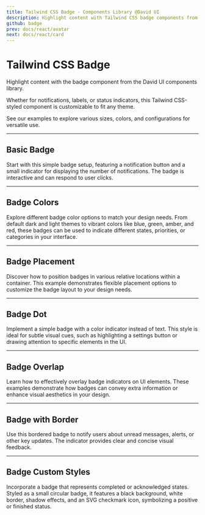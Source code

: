 ```yaml
---
title: Tailwind CSS Badge - Components Library @David UI
description: Highlight content with Tailwind CSS badge components from David UI. Ideal for notifications or labels with responsive, customizable styles.
github: badge
prev: docs/react/avatar
next: docs/react/card
---
```


# Tailwind CSS Badge

Highlight content with the badge component from the David UI components library. 

Whether for notifications, labels, or status indicators, this Tailwind CSS-styled component is customizable to fit any theme.

See our examples to explore various sizes, colors, and configurations for versatile use.

---

## Basic Badge

Start with this simple badge setup, featuring a notification button and a small indicator for displaying the number of notifications. The badge is interactive and can respond to user clicks.

<PreviewWithCode relativePath="badge/badge-demo.tsx" language="html" />

---

## Badge Colors

Explore different badge color options to match your design needs. From default dark and light themes to vibrant colors like blue, green, amber, and red, these badges can be used to indicate different states, priorities, or categories in your interface.


<PreviewWithCode relativePath="badge/badge-colors.tsx" language="html" />

---

## Badge Placement

Discover how to position badges in various relative locations within a container. This example demonstrates flexible placement options to customize the badge layout to your design needs.

<PreviewWithCode relativePath="badge/badge-placement.tsx" language="html" />

---

## Badge Dot

Implement a simple badge with a color indicator instead of text. This style is ideal for subtle visual cues, such as highlighting a settings button or drawing attention to specific elements in the UI.

<PreviewWithCode relativePath="badge/badge-dot.tsx" language="html" />

---

## Badge Overlap

Learn how to effectively overlay badge indicators on UI elements. These examples demonstrate how badges can convey extra information or enhance visual aesthetics in your design.

<PreviewWithCode relativePath="badge/badge-overlap.tsx" language="html" />

---

## Badge with Border

Use this bordered badge to notify users about unread messages, alerts, or other key updates. The indicator provides clear and concise visual feedback.

<PreviewWithCode relativePath="badge/badge-with-border.tsx" language="html" />

---

## Badge Custom Styles

Incorporate a badge that represents completed or acknowledged states. Styled as a small circular badge, it features a black background, white border, shadow effects, and an SVG checkmark icon, symbolizing a positive or finished status.

<PreviewWithCode relativePath="badge/badge-custom-styles.tsx" language="html" />




